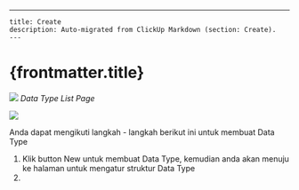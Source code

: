 ---
    title: Create
    description: Auto-migrated from ClickUp Markdown (section: Create).
    ---

# {frontmatter.title}

![](https://t3837933.p.clickup-attachments.com/t3837933/65a23bc5-8457-4d03-830e-554a7c85257e/image.png)
_Data Type List Page_

![](https://t3837933.p.clickup-attachments.com/t3837933/1eab9e3f-7c30-4d6f-94d8-2613d0d2b7ce/image.png)

Anda dapat mengikuti langkah - langkah berikut ini untuk membuat Data Type
1. Klik button New untuk membuat Data Type, kemudian anda akan menuju ke halaman untuk mengatur struktur Data Type
2.
